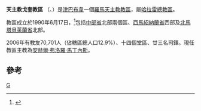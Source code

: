 {{Infobox Roman Catholic diocese
|Roman Catholic Diocese of = 天主教戈奎教區
|Latin name of diocese = Dioecesis Gokvensis
|image =
|caption =
|location = [[津巴布韋|津巴布韋]]
|territory = 中部省北部、西馬紹納蘭省西部、<br>北馬塔貝萊蘭省北部
|population =70,701
|rite = 拉丁禮
|patron =
|province =哈拉雷
|established = 1990年
|cathedral =聖若望主教座堂
|co-cathedral =
|leadership = 主教
|website =
|教宗 =
|metropolitan =
|ordinary = 安赫爾‧弗洛羅‧馬丁內斯
|coadjutor bishop =
|auxiliary =
}}

'''天主教戈奎教區''' （{{lang-la|Dioecesis Gokvensis}}、{{lang-en|Diocese of Gokwe}}）是[[津巴布韋|津巴布韋]]一個[[羅馬天主教|羅馬天主教]][[教區|教區]]，屬[[天主教哈拉雷總教區|哈拉雷總教區]]。

教區成立於1990年6月17日，<ref>{{Cite web |url=http://www.vatican.va/holy_father/john_paul_ii/apost_constitutions/documents/hf_jp-ii_apc_19900617_gokwensis_lt.html |title=升為教區的宗座憲令 |access-date=2014-01-20 |archive-date=2014-05-17 |archive-url=https://web.archive.org/web/20140517001525/http://www.vatican.va/holy_father/john_paul_ii/apost_constitutions/documents/hf_jp-ii_apc_19900617_gokwensis_lt.html |dead-url=no }}</ref>包括[[中部省_(津巴布韋)|中部省]]北部兩個區、[[西馬紹納蘭省|西馬紹納蘭省]]西部及[[北馬塔貝萊蘭省|北馬塔貝萊蘭省]]北部。

2006年有教友70,701人（佔轄區總人口12.9%）、十四個堂區、廿三名司鐸。現任教區主教為[[安赫爾‧弗洛羅‧馬丁內斯|安赫爾‧弗洛羅‧馬丁內斯]]。

==參考==
{{reflist}}
{{津巴布韋天主教教區}}
[[Category:津巴布韋天主教教區|G]]